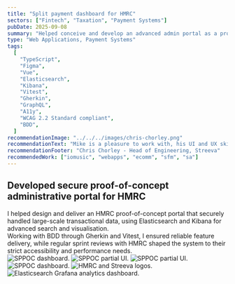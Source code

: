 ```yaml
---
title: "Split payment dashboard for HMRC"
sectors: ["Fintech", "Taxation", "Payment Systems"]
pubDate: 2025-09-08
summary: "Helped conceive and develop an advanced admin portal as a proof of concept (POC) for HMRC, capable of handling and querying database transactions using Elasticsearch and Kibana for querying the data backend. Presented to HMRC’s technical review team at regular Sprint Reviews."
type: "Web Applications, Payment Systems"
tags:
  [
    "TypeScript",
    "Figma",
    "Vue",
    "Elasticsearch",
    "Kibana",
    "Vitest",
    "Gherkin",
    "GraphQL",
    "A11y",
    "WCAG 2.2 Standard compliant",
    "BDD",
  ]
recommendationImage: "../../../images/chris-chorley.png"
recommendationText: "Mike is a pleasure to work with, his UI and UX skills are invaluable to the team. The company could rely on Mike going above and beyond to help solve critical issues quickly, caring about our users having a great experience with our product, and working with the product team to help solve difficult UX problems and then helping to present these new features and updates to the broader organisation."
recommendationFooter: "Chris Chorley - Head of Engineering, Streeva"
recommendedWork: ["iomusic", "webapps", "ecomm", "sfm", "sa"]
---
```



## Developed secure proof-of-concept administrative portal for HMRC

<div>
  I helped design and deliver an HMRC proof-of-concept portal that securely
  handled large-scale transactional data, using Elasticsearch and Kibana for
  advanced search and visualisation.
</div>

<div>
  Working with BDD through Gherkin and Vitest, I ensured reliable feature
  delivery, while regular sprint reviews with HMRC shaped the system to their
  strict accessibility and performance needs.
</div>

<ContentImage1Column>
  <ImageContainer>
    <Image
      src={image1}
      alt="SPPOC dashboard."
      width={2816}
      quality={100}
      fit="cover"
      loading="eager"
    />
  </ImageContainer>
</ContentImage1Column>

<ContentImage2Column>
  <ImageContainer backgroundColor="var(--color-onPrimary)">
    <Image
      src={image2}
      alt="SPPOC partial UI."
      width={1400}
      loading="lazy"
      quality={100}
    />
  </ImageContainer>
  <ImageContainer backgroundColor="var(--color-secondary)">
    <Image
      src={image3}
      alt="SPPOC partial UI."
      width={1400}
      loading="lazy"
      quality={100}
    />
  </ImageContainer>
</ContentImage2Column>

<ContentImage1Column>
  <ImageContainer>
    <Image
      src={image4}
      alt="SPPOC dashboard."
      width={2816}
      loading="lazy"
      quality={100}
    />
  </ImageContainer>
</ContentImage1Column>

<ContentImage2Column>
  <ImageContainer backgroundColor="var(--color-secondary)">
    <Image
      src={image5}
      alt="HMRC and Streeva logos."
      width={1400}
      loading="lazy"
      quality={100}
    />
  </ImageContainer>
  <ImageContainer backgroundColor="var(--color-onPrimary)">
    <Image
      src={image6}
      alt="Elasticsearch Grafana analytics dashboard."
      width={1400}
      loading="lazy"
      quality={100}
    />
  </ImageContainer>
</ContentImage2Column>

